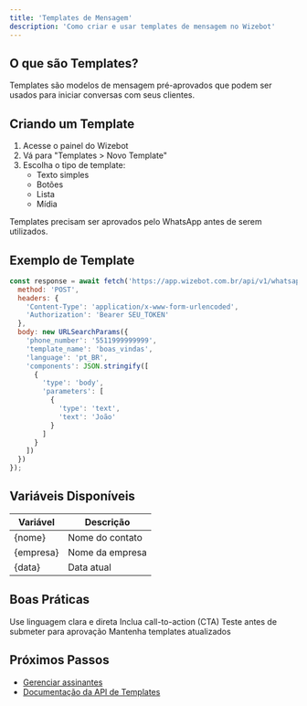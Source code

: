 ```yaml
---
title: 'Templates de Mensagem'
description: 'Como criar e usar templates de mensagem no Wizebot'
---
```


## O que são Templates?

Templates são modelos de mensagem pré-aprovados que podem ser usados para iniciar conversas com seus clientes.

## Criando um Template

1. Acesse o painel do Wizebot
2. Vá para "Templates > Novo Template"
3. Escolha o tipo de template:
   - Texto simples
   - Botões
   - Lista
   - Mídia

<Note>
  Templates precisam ser aprovados pelo WhatsApp antes de serem utilizados.
</Note>

## Exemplo de Template

```javascript
const response = await fetch('https://app.wizebot.com.br/api/v1/whatsapp/send', {
  method: 'POST',
  headers: {
    'Content-Type': 'application/x-www-form-urlencoded',
    'Authorization': 'Bearer SEU_TOKEN'
  },
  body: new URLSearchParams({
    'phone_number': '5511999999999',
    'template_name': 'boas_vindas',
    'language': 'pt_BR',
    'components': JSON.stringify([
      {
        'type': 'body',
        'parameters': [
          {
            'type': 'text',
            'text': 'João'
          }
        ]
      }
    ])
  })
});
```

## Variáveis Disponíveis

| Variável | Descrição |
|----------|-----------|
| {nome} | Nome do contato |
| {empresa} | Nome da empresa |
| {data} | Data atual |

## Boas Práticas

<Check>Use linguagem clara e direta</Check>
<Check>Inclua call-to-action (CTA)</Check>
<Check>Teste antes de submeter para aprovação</Check>
<Check>Mantenha templates atualizados</Check>

## Próximos Passos

- [Gerenciar assinantes](/tutorials/subscribers)
- [Documentação da API de Templates](/api-reference/templates/list)

